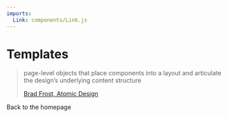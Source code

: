 ```yaml
---
imports:
  Link: components/Link.js
---
```


# Templates

> page-level objects that place components into a layout and articulate the
> design’s underlying content structure
>
> [Brad Frost, Atomic Design](http://atomicdesign.bradfrost.com/chapter-2/#templates)

<Link to="/">Back to the homepage</Link>
